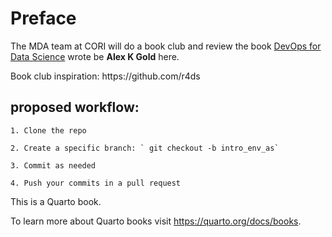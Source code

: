 # Preface {.unnumbered}

The MDA team at CORI will do a book club and review the book [DevOps for Data Science](https://do4ds.com/) wrote be **Alex K Gold** here.

Book club inspiration: https://github.com/r4ds 


## proposed workflow:

    1. Clone the repo

    2. Create a specific branch: ` git checkout -b intro_env_as`

    3. Commit as needed

    4. Push your commits in a pull request


This is a Quarto book.

To learn more about Quarto books visit <https://quarto.org/docs/books>.
